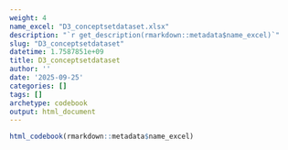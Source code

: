 ```yaml
---
weight: 4
name_excel: "D3_conceptsetdataset.xlsx"
description: "`r get_description(rmarkdown::metadata$name_excel)`"
slug: "D3_conceptsetdataset"
datetime: 1.7587851e+09
title: D3_conceptsetdataset
author: ''
date: '2025-09-25'
categories: []
tags: []
archetype: codebook
output: html_document
---
```


```r
html_codebook(rmarkdown::metadata$name_excel)
```

